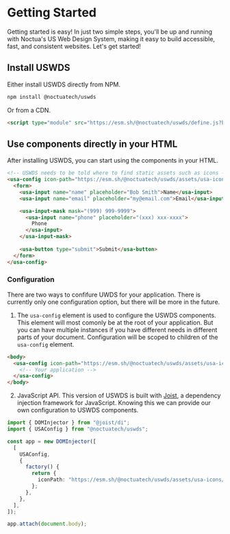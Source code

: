 # Getting Started

Getting started is easy! In just two simple steps, you'll be up and running with Noctua's US Web Design System, making it easy to build accessible, fast, and consistent websites. Let's get started!

## Install USWDS

Either install USWDS directly from NPM.

```sh
npm install @noctuatech/uswds
```

Or from a CDN.

```html
<script type="module" src="https://esm.sh/@noctuatech/uswds/define.js?bundle"></script>
```

## Use components directly in your HTML

After installing USWDS, you can start using the components in your HTML.

```html
<!-- USWDS needs to be told where to find static assets such as icons -->
<usa-config icon-path="https://esm.sh/@noctuatech/uswds/assets/usa-icons/">
  <form>
    <usa-input name="name" placeholder="Bob Smith">Name</usa-input>
    <usa-input name="email" placeholder="my@email.com">Email</usa-input>

    <usa-input-mask mask="(999) 999-9999">
      <usa-input name="phone" placeholder="(xxx) xxx-xxxx">
        Phone
      </usa-input>
    </usa-input-mask>
    
    <usa-button type="submit">Submit</usa-button>
  </form>
</usa-config>
```

### Configuration

There are two ways to confifure UWDS for your application. There is currently only one configuration option, but there will be more in the future.

1. The `usa-config` element is used to configure the USWDS components. This element will most comonly be at the root of your application. 
   But you can have multiple instances if you have different needs in different parts of your document. Configuration will be scoped to children of the `usa-config` element.

```html
<body>
  <usa-config icon-path="https://esm.sh/@noctuatech/uswds/assets/usa-icons/">
    <!-- Your application -->  
  </usa-config>
</body>
```

2. JavaScript API. This version of USWDS is built with [Joist](https://github.com/joist-framework/joist), a dependency injection framework for JavaScript. 
   Knowing this we can provide our own configuration to USWDS components.

```ts
import { DOMInjector } from "@joist/di";
import { USAConfig } from "@noctuatech/uswds";

const app = new DOMInjector([
  [
    USAConfig, 
    {
      factory() {
        return {
          iconPath: "https://esm.sh/@noctuatech/uswds/assets/usa-icons/",
        };
      },
    },
  ],
]);

app.attach(document.body);
```
